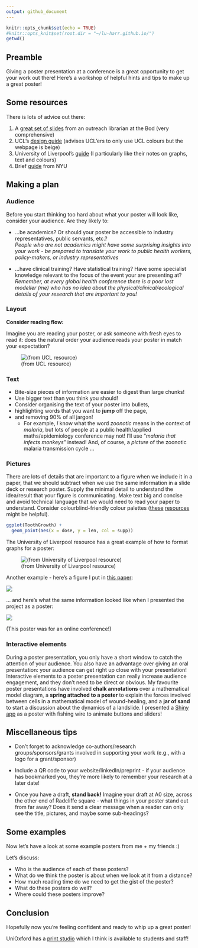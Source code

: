 ```yaml
---
output: github_document
---
```


<!---Note this will remove itself:-->
<!---
permalink: /teaching/how_to_poster
title: How to give a great poster presentation
toc: true
--->

```r
knitr::opts_chunk$set(echo = TRUE)
#knitr::opts_knit$set(root.dir = "~/lu-harr.github.io/")
getwd()
```

## Preamble

Giving a poster presentation at a conference is a great opportunity to get your work out there! Here's a workshop of helpful hints and tips to make up a great poster!

## Some resources

There is lots of advice out there:

1. A [great set of slides](https://www.bodleian.ox.ac.uk/sites/default/files/bodreader/documents/media/iskills-designing-conference-poster.pdf) from an outreach librarian at the Bod (very comprehensive)
2. UCL's [design guide](https://www.ucl.ac.uk/creative-services/printing-services/designing-your-poster) (advises UCL'ers to only use UCL colours but the webpage is beige)
3. University of Liverpool's [guide](https://www.liverpool.ac.uk/media/livacuk/computingservices/printing/making-an-impact-with-your-poster.pdf) (I particularly like their notes on graphs, text and colours)
4. Brief [guide](https://guides.nyu.edu/posters) from NYU

## Making a plan

### Audience

Before you start thinking too hard about what your poster will look like, consider your audience. Are they likely to:

- ...be academics? Or should your poster be accessible to industry representatives, public servants, etc.?  
*People who are not academics might have some surprising insights into your work - be prepared to translate your work to public health workers, policy-makers, or industry representatives*

- ...have clinical training? Have statistical training? Have some specialist knowledge relevant to the focus of the event your are presenting at?  
*Remember, at every global health conference there is a poor lost modeller (me) who has no idea about the physical/clinical/ecological details of your research that are important to you!*

### Layout

**Consider reading flow:**

Imagine you are reading your poster, or ask someone with fresh eyes to read it: does the natural order your audience reads your poster in match your expectation?

![(from UCL resource)](how_to_poster_files/reading_direction.png)

### Text

- Bite-size pieces of information are easier to digest than large chunks!
- Use bigger text than you think you should!
- Consider organising the text of your poster into bullets,
- highlighting words that you want to **jump** off the page,
- and removing 90\% of all jargon!
  - For example, *I* know what the word *zoonotic* means in the context of *malaria*, but lots of people at a public health/applied maths/epidemiology conference may not! I'll use "*malaria that infects monkeys*" instead! And, of course, a *picture* of the zoonotic malaria transmission cycle ...

### Pictures

There are lots of details that are important to a figure when we include it in a paper, that we should subtract when we use the same information in a slide deck or research poster. Supply the minimal detail to understand the idea/result that your figure is communicating. Make text big and concise and avoid technical language that we would need to read your paper to understand. Consider colourblind-friendly colour palettes ([these](https://colorbrewer2.org/#type=sequential&scheme=BuGn&n=3) [resources](https://colororacle.org) might be helpful).

```r
ggplot(ToothGrowth) +
  geom_point(aes(x = dose, y = len, col = supp))
```
The University of Liverpool resource has a great example of how to format graphs for a poster:

![(from University of Liverpool resource)](how_to_poster_files/graphs.png)

Another example - here's a figure I put in [this paper](https://doi.org/10.1098/rsos.230641):

![](how_to_poster_files/rsos230641f04.jpg)

... and here's what the same information looked like when I presented the project as a poster:  

![](how_to_poster_files/MiM_poster.png)

(This poster was for an online conference!)

### Interactive elements

During a poster presentation, you only have a short window to catch the attention of your audience. You also have an advantage over giving an oral presentation: your audience can get right up close with your presentation! Interactive elements to a poster presentation can really increase audience engagement, and they don't need to be direct or obvious. My favourite poster presentations have involved **chalk annotations** over a mathematical model diagram, a **spring attached to a poster** to explain the forces involved between cells in a mathematical model of wound-healing, and a **jar of sand** to start a discussion about the dynamics of a landslide. I presented a [Shiny app](https://lucyharrison.shinyapps.io/pf_drug_resistance_shiny/) as a poster with fishing wire to animate buttons and sliders!

## Miscellaneous tips

- Don't forget to acknowledge co-authors/research groups/sponsors/grants involved in supporting your work (e.g., with a logo for a grant/sponsor)

- Include a QR code to your website/linkedIn/preprint - if your audience has bookmarked you, they're more likely to remember your research at a later date!

- Once you have a draft, **stand back!** Imagine your draft at A0 size, across the other end of Radcliffe square - what things in your poster stand out from far away? Does it send a clear message when a reader can only see the title, pictures, and maybe some sub-headings?

## Some examples

Now let's have a look at some example posters from me + my friends :)

Let's discuss:

- Who is the audience of each of these posters?
- What do we think the poster is about when we look at it from a distance?
- How much reading time do we need to get the gist of the poster?
- What do these posters do well?
- Where could these posters improve?

## Conclusion

Hopefully now you're feeling confident and ready to whip up a great poster!

UniOxford has a [print studio](https://estates.admin.ox.ac.uk/print-studio) which I think is available to students and staff!





